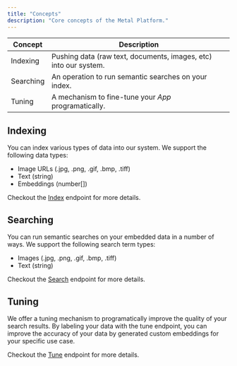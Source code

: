 ```yaml
---
title: "Concepts"
description: "Core concepts of the Metal Platform."
---
```


| Concept   | Description                                                      |
| --------- | ---------------------------------------------------------------- |
| Indexing  | Pushing data (raw text, documents, images, etc) into our system. |
| Searching | An operation to run semantic searches on your index.             |
| Tuning    | A mechanism to fine-tune your _App_ programatically.             |

## Indexing

You can index various types of data into our system. We support the following data types:

- Image URLs (.jpg, .png, .gif, .bmp, .tiff)
- Text (string)
- Embeddings (number[])

Checkout the [Index](/api-reference/documents/indexing) endpoint for more details.

## Searching

You can run semantic searches on your embedded data in a number of ways. We support the following search term types:

- Images (.jpg, .png, .gif, .bmp, .tiff)
- Text (string)

Checkout the [Search](/api-reference/core/search) endpoint for more details.

## Tuning

We offer a tuning mechanism to programatically improve the quality of your search results.
By labeling your data with the tune endpoint, you can improve the accuracy of your data by
generated custom embeddings for your specific use case.

Checkout the [Tune](/api-reference/core/tune) endpoint for more details.
